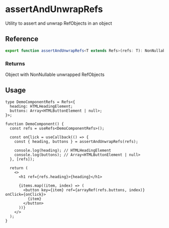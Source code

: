 
<Meta title="hooks/useRefs/utils/assertAndUnwrapRefs" />

# assertAndUnwrapRefs

Utility to assert and unwrap RefObjects in an object

## Reference

```ts
export function assertAndUnwrapRefs<T extends Refs>(refs: T): NonNullableRecord<UnwrapRefs<T>>;
```

### Returns

Object with NonNullable unwrapped RefObjects

## Usage

```tsx
type DemoComponentRefs = Refs<{
  heading: HTMLHeadingElement;
  buttons: Array<HTMLButtonElement | null>;
}>;

function DemoComponent() {
  const refs = useRefs<DemoComponentRefs>();

  const onClick = useCallback(() => {
    const { heading, buttons } = assertAndUnwrapRefs(refs);

    console.log(heading); // HTMLHeadingElement
    console.log(buttons); // Array<HTMLButtonElement | null>
  }, [refs]);

  return (
    <>
      <h1 ref={refs.heading}>{heading}</h1>

      {items.map((item, index) => (
        <button key={item} ref={arrayRef(refs.buttons, index)} onClick={onClick}>
          {item}
        </button>
      ))}
    </>
  );
}
```

